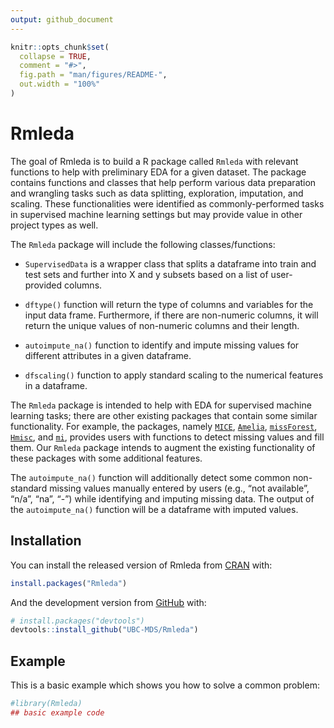 ```yaml
---
output: github_document
---
```


<!-- README.md is generated from README.Rmd. Please edit that file -->

```r
knitr::opts_chunk$set(
  collapse = TRUE,
  comment = "#>",
  fig.path = "man/figures/README-",
  out.width = "100%"
)
```

# Rmleda

<!-- badges: start -->

<!-- badges: end -->

The goal of Rmleda is to build a R package called `Rmleda` with relevant functions to help with preliminary EDA for a given dataset. The package contains functions and classes that help perform various data preparation and wrangling tasks such as data splitting, exploration, imputation, and scaling. These functionalities were identified as commonly-performed tasks in supervised machine learning settings but may provide value in other project types as well.

The `Rmleda` package will include the following classes/functions:

-   `SupervisedData` is a wrapper class that splits a dataframe into train and test sets and further into X and y subsets based on a list of user-provided columns.

-   `dftype()` function will return the type of columns and variables for the input data frame. Furthermore, if there are non-numeric columns, it will return the unique values of non-numeric columns and their length.

-   `autoimpute_na()` function to identify and impute missing values for different attributes in a given dataframe.

-   `dfscaling()` function to apply standard scaling to the numerical features in a dataframe.

The `Rmleda` package is intended to help with EDA for supervised machine learning tasks; there are other existing packages that contain some similar functionality. For example, the packages, namely [`MICE`](https://CRAN.R-project.org/package=mice), [`Amelia`](https://CRAN.R-project.org/package=Amelia), [`missForest`](https://CRAN.R-project.org/package=missForest), [`Hmisc`](https://CRAN.R-project.org/package=Hmisc), and [`mi`](https://CRAN.R-project.org/package=mi), provides users with functions to detect missing values and fill them. Our `Rmleda` package intends to augment the existing functionality of these packages with some additional features.

The `autoimpute_na()` function will additionally detect some common non-standard missing values manually entered by users (e.g., "not available", "n/a", "na", "-") while identifying and imputing missing data. The output of the `autoimpute_na()` function will be a dataframe with imputed values.

## Installation

You can install the released version of Rmleda from [CRAN](https://CRAN.R-project.org) with:

``` r
install.packages("Rmleda")
```

And the development version from [GitHub](https://github.com/) with:

``` r
# install.packages("devtools")
devtools::install_github("UBC-MDS/Rmleda")
```

## Example

This is a basic example which shows you how to solve a common problem:

```r
#library(Rmleda)
## basic example code
```
